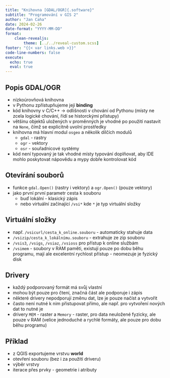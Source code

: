 ```yaml
---
title: "Knihovna [GDAL/OGR]{.software}"
subtitle: "Programování v GIS 2"
author: "Jan Caha"
date: 2024-02-26
date-format: "YYYY-MM-DD"
format: 
    clean-revealjs:
        theme: [../../reveal-custom.scss]
footer: "{{< var links.web >}}"
code-line-numbers: false
execute:
  echo: true
  eval: true
---
```


## Popis [GDAL/OGR]{.software}

- nízkoúrovňová knihovna
- v Pythonu zpřístupňujeme její **binding**
- kód knihovny v [C/C++]{.software} -> odlišnosti v chování od Pythonu (místy ne zcela logické chování, řídí se historckými přístupy)
- většinu objektů uložených v proměnných je vhodné po použití nastavit na `None`, čímž se explicitně uvolní prostředky
- knihovna má hlavní modul `osgeo` a několik dílčích modulů
  -  `gdal` - rastry
  -  `ogr` - vektory
  -  `osr` - souřadnicové systémy 
- kód není typovaný je tak vhodné místy typování doplňovat, aby IDE mohlo poskytovat nápovědu a [mypy]{.software} dobře kontrolovat kód
  
## Otevírání souborů

- funkce `gdal.Open()` (rastry i vektory) a `ogr.Open()` (pouze vektory)
- jako první první parametr cesta k souboru 
  - buď lokální - klasický zápis
  - nebo virtuální začínající `/vsi*` kde `*` je typ virtuální složky

## Virtuální složky

- např. `/vsicurl/cesta_k_online.souboru` - automaticky stahuje data
- `/vsizip/cesta_k_lokálnímu.souboru` - extrahuje ze zip souboru
- `/vsis3`, `/vsigs`, `/vsiaz`, `/vsioss` pro přístup k online službám
- `/vsimem` - soubory v RAM paměti, existují pouze po dobu běhu programu, mají ale excelentní rychlost přístup - neomezuje je fyzický disk

## Drivery

- každý podporovaný formát má svůj vlastní
- mohou být pouze pro čtení, značná část ale podporuje i zápis
- některé drivery nepodporují změnu dat, lze je pouze načíst a vytvořit
- často není nutné k nim přistupovat přímo, ale např. pro vytvoření nových dat to nutné je
- drivery `MEM` - raster a `Memory` - raster, pro data neuložené fyzicky, ale pouze v RAM (velice jednoduché a rychlé formáty, ale pouze pro dobu běhu programu)

## Příklad

- z [QGIS]{.software} exportujeme vrstvu **world**
- otevření souboru (bez i za použití driveru)
- výběr vrstvy
- iterace přes prvky - geometrie i atributy
